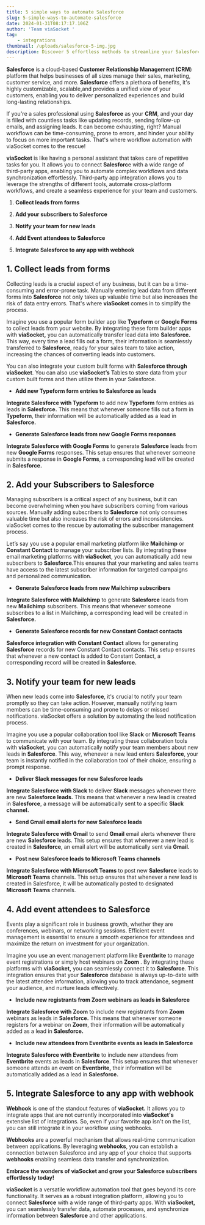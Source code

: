 ```yaml
---
title: 5 simple ways to automate Salesforce
slug: 5-simple-ways-to-automate-salesforce
date: 2024-01-31T08:17:17.106Z
author: 'Team viaSocket '
tag:
    - integrations
thumbnail: /uploads/salesforce-5-img.jpg
description: Discover 5 effortless methods to streamline your Salesforce operations with viaSocket's automation.
---
```


**Salesforce** is a cloud-based **Customer Relationship Management (CRM**) platform that helps businesses of all sizes manage their sales, marketing, customer service, and more. **Salesforce** offers a plethora of benefits, it's highly customizable, scalable,and provides a unified view of your customers, enabling you to deliver personalized experiences and build long-lasting relationships.

If you're a sales professional using **Salesforce** as your **CRM**, and your day is filled with countless tasks like updating records, sending follow-up emails, and assigning leads. It can become exhausting, right? Manual workflows can be time-consuming, prone to errors, and hinder your ability to focus on more important tasks. That's where workflow automation with viaSocket comes to the rescue!

**viaSocket** is like having a personal assistant that takes care of repetitive tasks for you. It allows you to connect **Salesforc**e with a wide range of third-party apps, enabling you to automate complex workflows and data synchronization effortlessly. Third-party app integration allows you to leverage the strengths of different tools, automate cross-platform workflows, and create a seamless experience for your team and customers.

1. **Collect leads from forms**

2. **Add your subscribers to Salesforce**

3. **Notify your team for new leads**

4. **Add Event attendees to Salesforce**

5. **Integrate Salesforce to any app with webhook**

## **1. Collect leads from forms**

Collecting leads is a crucial aspect of any business, but it can be a time-consuming and error-prone task. Manually entering lead data from different forms into **Salesforce** not only takes up valuable time but also increases the risk of data entry errors. That's where **viaSocket** comes in to simplify the process.

Imagine you use a popular form builder app like **Typeform** or **Google Forms** to collect leads from your website. By integrating these form builder apps with **viaSocket,** you can automatically transfer lead data into **Salesforce.** This way, every time a lead fills out a form, their information is seamlessly transferred to **Salesforce**, ready for your sales team to take action, increasing the chances of converting leads into customers.

You can also integrate your custom built forms with **Salesforce through viaSocket**. You can also use **viaSocket’s** Tables to store data from your custom built forms and then utilize them in your Salesforce.

-   **Add new Typeform form entries to Salesforce as leads**

**Integrate Salesforce with Typeform** to add new **Typeform** form entries as leads in **Salesforce.** This means that whenever someone fills out a form in **Typeform**, their information will be automatically added as a lead in **Salesforce.**

-   **Generate Salesforce leads from new Google Forms responses**

**Integrate Salesforce with Google Forms** to generate **Salesforce** leads from new **Google Forms** responses. This setup ensures that whenever someone submits a response in **Google Forms**, a corresponding lead will be created in **Salesforce.**

## **2. Add your Subscribers to Salesforce**

Managing subscribers is a critical aspect of any business, but it can become overwhelming when you have subscribers coming from various sources. Manually adding subscribers to **Salesforce** not only consumes valuable time but also increases the risk of errors and inconsistencies. viaSocket comes to the rescue by automating the subscriber management process.

Let’s say you use a popular email marketing platform like **Mailchimp** or **Constant Contact** to manage your subscriber lists. By integrating these email marketing platforms with **viaSocket**, you can automatically add new subscribers to **Salesforce**.This ensures that your marketing and sales teams have access to the latest subscriber information for targeted campaigns and personalized communication.

-   **Generate Salesforce leads from new Mailchimp subscribers**

**Integrate Salesforce with Mailchimp** to generate **Salesforce** leads from new **Mailchimp** subscribers. This means that whenever someone subscribes to a list in Mailchimp, a corresponding lead will be created in **Salesforce.**

-   **Generate Salesforce records for new Constant Contact contacts**

**Salesforce integration with Constant Contact** allows for generating **Salesforce** records for new Constant Contact contacts. This setup ensures that whenever a new contact is added to Constant Contact, a corresponding record will be created in **Salesforce.**

## **3. Notify your team for new leads**

When new leads come into **Salesforce**, it's crucial to notify your team promptly so they can take action. However, manually notifying team members can be time-consuming and prone to delays or missed notifications. viaSocket offers a solution by automating the lead notification process.

Imagine you use a popular collaboration tool like **Slack** or **Microsoft Teams** to communicate with your team. By integrating these collaboration tools with **viaSocket**, you can automatically notify your team members about new leads in **Salesforce**. This way, whenever a new lead enters **Salesforce**, your team is instantly notified in the collaboration tool of their choice, ensuring a prompt response.

-   **Deliver Slack messages for new Salesforce leads**

**Integrate Salesforce with Slack** to deliver **Slack** messages whenever there are new **Salesforce leads.** This means that whenever a new lead is created in **Salesforce**, a message will be automatically sent to a specific **Slack channel.**

-   **Send Gmail email alerts for new Salesforce leads**

**Integrate Salesforce with Gmail** to send **Gmail** email alerts whenever there are new **Salesforce** leads. This setup ensures that whenever a new lead is created in **Salesforce**, an email alert will be automatically sent via **Gmail.**

-   **Post new Salesforce leads to Microsoft Teams channels**

**Integrate Salesforce with Microsoft Teams** to post new **Salesforce** leads to **Microsoft Teams** channels. This setup ensures that whenever a new lead is created in Salesforce, it will be automatically posted to designated **Microsoft Teams** channels.

## **4. Add event attendees to Salesforce**

Events play a significant role in business growth, whether they are conferences, webinars, or networking sessions. Efficient event management is essential to ensure a smooth experience for attendees and maximize the return on investment for your organization.

Imagine you use an event management platform like **Eventbrite** to manage event registrations or simply host webinars on **Zoom** . By integrating these platforms with **viaSocket,** you can seamlessly connect it to **Salesforce**. This integration ensures that your **Salesforce** database is always up-to-date with the latest attendee information, allowing you to track attendance, segment your audience, and nurture leads effectively.

-   **Include new registrants from Zoom webinars as leads in Salesforce**

**Integrate Salesforce with Zoom** to include new registrants from **Zoom** webinars as leads in **Salesforce.** This means that whenever someone registers for a webinar on **Zoom**, their information will be automatically added as a lead in **Salesforce.**

-   **Include new attendees from Eventbrite events as leads in Salesforce**

**Integrate Salesforce with Eventbrite** to include new attendees from **Eventbrite** events as leads in **Salesforce**. This setup ensures that whenever someone attends an event on **Eventbrite,** their information will be automatically added as a lead in **Salesforce.**

## **5. Integrate Salesforce to any app with webhook**

**Webhook** is one of the standout features of **viaSocket.** It allows you to integrate apps that are not currently incorporated into **viaSocket's** extensive list of integrations. So, even if your favorite app isn't on the list, you can still integrate it in your workflow using webhooks.

**Webhooks** are a powerful mechanism that allows real-time communication between applications. By leveraging **webhooks**, you can establish a connection between Salesforce and any app of your choice that supports **webhooks** enabling seamless data transfer and synchronization.

**Embrace the wonders of viaSocket and grow your Salesforce subscribers effortlessly today!**

**viaSocket** is a versatile workflow automation tool that goes beyond its core functionality. It serves as a robust integration platform, allowing you to connect **Salesforce** with a wide range of third-party apps. With **viaSocket,** you can seamlessly transfer data, automate processes, and synchronize information between **Salesforce** and other applications.
